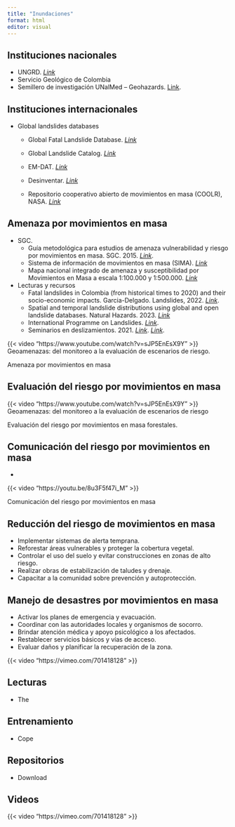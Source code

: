 ```yaml
---
title: "Inundaciones"
format: html
editor: visual
---
```


## Instituciones nacionales

-   UNGRD. [*Link*](https://portal.gestiondelriesgo.gov.co/)
-   Servicio Geológico de Colombia
-   Semillero de investigación UNalMed – Geohazards. [Link](https://geohazards.com.co/).

## Instituciones internacionales

-   Global landslides databases

    -   Global Fatal Landslide Database. [*Link*](https://www.un-spider.org/links-and-resources/data-sources/global-fatal-landslide-database-gfld-university-sheffield)

    -   Global Landslide Catalog. [*Link*](https://www.un-spider.org/links-and-resources/data-sources/global-landslide-catalog-glc-nasa)

    -   EM-DAT. [*Link*](https://www.emdat.be/)

    -   Desinventar. [*Link*](https://www.desinventar.net/)

    -   Repositorio cooperativo abierto de movimientos en masa (COOLR), NASA. [*Link*](https://gpm.nasa.gov/landslides/index.html)

## Amenaza por movimientos en masa

-   SGC.
    -   Guía metodológica para estudios de amenaza vulnerabilidad y riesgo por movimientos en masa. SGC. 2015. [*Link*](https://repositorio.gestiondelriesgo.gov.co/handle/20.500.11762/19776).
    -   Sistema de información de movimientos en masa (SIMA). [*Link*](https://simma.sgc.gov.co/#/public/results/)
    -   Mapa nacional integrado de amenaza y susceptibilidad por Movimientos en Masa a escala 1:100.000 y 1:500.000. [*Link*](https://www2.sgc.gov.co/sgc/mapas/Paginas/Imagenes-de-amenazas-.aspx)
-   Lecturas y recursos
    -   Fatal landslides in Colombia (from historical times to 2020) and their socio-economic impacts. Garcia-Delgado. Landslides, 2022. [*Link*](https://link.springer.com/article/10.1007/s10346-022-01870-2).
    -   Spatial and temporal landslide distributions using global and open landslide databases. Natural Hazards. 2023. [*Link*](https://link.springer.com/article/10.1007/s11069-023-05848-8)
    -   International Programme on Landslides. [*Link*](https://www.landslides.org/ipl-info/).
    -   Seminarios en deslizamientos. 2021. [*Link*](https://www.seminarioriesgosdeslizamientos.com/). [*Link*](https://www.seminarioriesgosdeslizamientos.com/blank).

{{< video "https://www.youtube.com/watch?v=sJP5EnEsX9Y" >}} Geoamenazas: del monitoreo a la evaluación de escenarios de riesgo.

Amenaza por movimientos en masa

## Evaluación del riesgo por movimientos en masa

::: {layout-ncol="2"}
{{< video "https://www.youtube.com/watch?v=sJP5EnEsX9Y" >}} Geoamenazas: del monitoreo a la evaluación de escenarios de riesgo

Evaluación del riesgo por movimientos en masa forestales.
:::

## Comunicación del riesgo por movimientos en masa

-   

::: {layout-ncol="2"}
{{< video "https://youtu.be/8u3F5f47i_M" >}}

Comunicación del riesgo por movimientos en masa
:::

## Reducción del riesgo de movimientos en masa

-   Implementar sistemas de alerta temprana.
-   Reforestar áreas vulnerables y proteger la cobertura vegetal.
-   Controlar el uso del suelo y evitar construcciones en zonas de alto riesgo.
-   Realizar obras de estabilización de taludes y drenaje.
-   Capacitar a la comunidad sobre prevención y autoprotección.

## Manejo de desastres por movimientos en masa

-   Activar los planes de emergencia y evacuación.
-   Coordinar con las autoridades locales y organismos de socorro.
-   Brindar atención médica y apoyo psicológico a los afectados.
-   Restablecer servicios básicos y vías de acceso.
-   Evaluar daños y planificar la recuperación de la zona.

::: {layout-ncol="2"}
{{< video "https://vimeo.com/701418128" >}}
:::

## Lecturas

-   The

## **Entrenamiento**

-   Cope

## Repositorios

-   Download

## Videos

::: {layout-ncol="2"}
{{< video "https://vimeo.com/701418128" >}}
:::